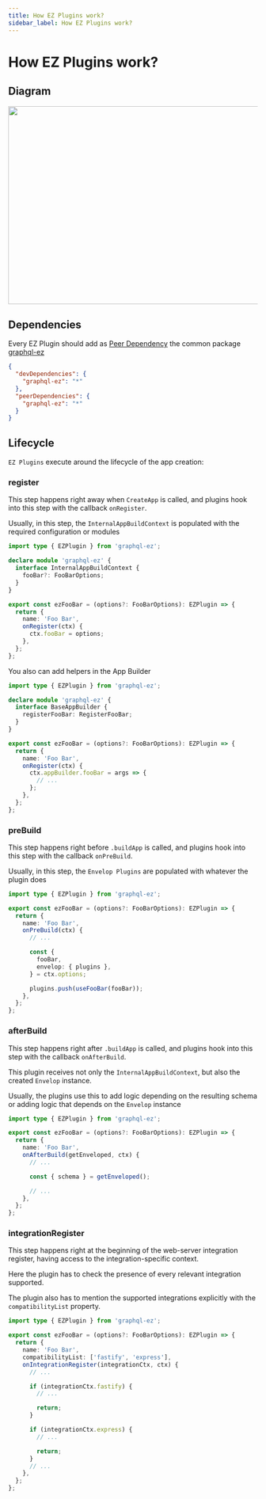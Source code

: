 ---
title: How EZ Plugins work?
sidebar_label: How EZ Plugins work?
---

# How EZ Plugins work?

## Diagram

<Link href="/assets/plugins-architecture.png" target="_blank">
  <Image src="/assets/plugins-architecture.png" layout="responsive" width="800" height="400" objectFit="contain" />
</Link>

## Dependencies

Every EZ Plugin should add as [Peer Dependency](https://nodejs.org/es/blog/npm/peer-dependencies/) the common package [graphql-ez](https://npm.im/graphql-ez)

```json
{
  "devDependencies": {
    "graphql-ez": "*"
  },
  "peerDependencies": {
    "graphql-ez": "*"
  }
}
```

## Lifecycle

`EZ Plugins` execute around the lifecycle of the app creation:

### register

This step happens right away when `CreateApp` is called, and plugins hook into this step with the callback `onRegister`.

Usually, in this step, the `InternalAppBuildContext` is populated with the required configuration or modules

```ts
import type { EZPlugin } from 'graphql-ez';

declare module 'graphql-ez' {
  interface InternalAppBuildContext {
    fooBar?: FooBarOptions;
  }
}

export const ezFooBar = (options?: FooBarOptions): EZPlugin => {
  return {
    name: 'Foo Bar',
    onRegister(ctx) {
      ctx.fooBar = options;
    },
  };
};
```

You also can add helpers in the App Builder

```ts
import type { EZPlugin } from 'graphql-ez';

declare module 'graphql-ez' {
  interface BaseAppBuilder {
    registerFooBar: RegisterFooBar;
  }
}

export const ezFooBar = (options?: FooBarOptions): EZPlugin => {
  return {
    name: 'Foo Bar',
    onRegister(ctx) {
      ctx.appBuilder.fooBar = args => {
        // ...
      };
    },
  };
};
```

### preBuild

This step happens right before `.buildApp` is called, and plugins hook into this step with the callback `onPreBuild`.

Usually, in this step, the `Envelop Plugins` are populated with whatever the plugin does

```ts
import type { EZPlugin } from 'graphql-ez';

export const ezFooBar = (options?: FooBarOptions): EZPlugin => {
  return {
    name: 'Foo Bar',
    onPreBuild(ctx) {
      // ...

      const {
        fooBar,
        envelop: { plugins },
      } = ctx.options;

      plugins.push(useFooBar(fooBar));
    },
  };
};
```

### afterBuild

This step happens right after `.buildApp` is called, and plugins hook into this step with the callback `onAfterBuild`.

This plugin receives not only the `InternalAppBuildContext`, but also the created `Envelop` instance.

Usually, the plugins use this to add logic depending on the resulting schema or adding logic that depends on the `Envelop` instance

```ts
import type { EZPlugin } from 'graphql-ez';

export const ezFooBar = (options?: FooBarOptions): EZPlugin => {
  return {
    name: 'Foo Bar',
    onAfterBuild(getEnveloped, ctx) {
      // ...

      const { schema } = getEnveloped();

      // ...
    },
  };
};
```

### integrationRegister

This step happens right at the beginning of the web-server integration register, having access to the integration-specific context.

Here the plugin has to check the presence of every relevant integration supported.

The plugin also has to mention the supported integrations explicitly with the `compatibilityList` property.

```ts
import type { EZPlugin } from 'graphql-ez';

export const ezFooBar = (options?: FooBarOptions): EZPlugin => {
  return {
    name: 'Foo Bar',
    compatibilityList: ['fastify', 'express'],
    onIntegrationRegister(integrationCtx, ctx) {
      // ...

      if (integrationCtx.fastify) {
        // ...

        return;
      }

      if (integrationCtx.express) {
        // ...

        return;
      }
      // ...
    },
  };
};
```
